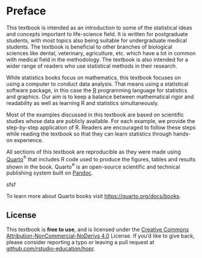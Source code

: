 # Preface {.unnumbered}

This textbook is intended as an introduction to some of the statistical ideas and concepts important to life-science field. It is written for postgraduate students, with most topics also being suitable for undergraduate medical students. The textbook is beneficial to other branches of biological sciences like dental, veterinary, agriculture, etc. which have a lot in common with medical field in the methodology. The textbook is also intended for a wider range of readers who use statistical methods in their research.

While statistics books focus on mathematics, this textbook focuses on using a computer to conduct data analysis. That means using a statistical software package, in this case the [R](https://www.r-project.org/) programming language for statistics and graphics. Our aim is to keep a balance between mathematical rigor and readability as well as learning R and statistics simultaneously.

Most of the examples discussed in this textbook are based on scientific studies whose data are publicly available. For each example, we provide the step-by-step application of R. Readers are encouraged to follow these steps while reading the textbook so that they can learn statistics through hands-on experience.

All sections of this textbook are reproducible as they were made using [Quarto](https://quarto.org/)^®^ that includes R code used to produce the figures, tables and results shown in the book. Quarto^®^ is an open-source scientific and technical publishing system built on [Pandoc](https://pandoc.org/).

sfsf

To learn more about Quarto books visit <https://quarto.org/docs/books>.

## License

This textbook is **free to use**, and is licensed under the [Creative Commons Attribution-NonCommercial-NoDerivs 4.0](https://creativecommons.org/licenses/by-nc-nd/4.0/) License. If you'd like to give back, please consider reporting a typo or leaving a pull request at [github.com/rstudio-education/hopr](https://github.com/rstudio-education/hopr).
